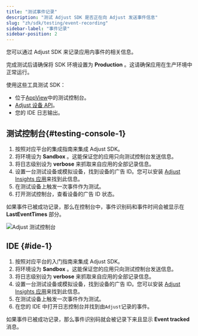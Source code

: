 ```yaml
---
title: "测试事件记录"
description: "测试 Adjust SDK 是否正在向 Adjust 发送事件信息"
slug: "zh/sdk/testing/event-recording"
sidebar-label: "事件记录"
sidebar-position: 2
---
```


您可以通过 Adjust SDK 来记录应用内事件的相关信息。

<Callout type="important">

完成测试后请确保将 SDK 环境设置为 **Production** 。这请确保应用在生产环境中正常运行。

</Callout>

使用这些工具测试 SDK：

-  位于[AppView](https://help.adjust.com/zh/article/testing-console)中的测试控制台。
-  [Adjust 设备 API](/zh/api/device-api/inspect)。
-  您的 IDE 日志输出。

## 测试控制台{#testing-console-1}

1. 按照对应平台的集成指南来集成 Adjust SDK。
2. 将环境设为 **Sandbox** 。这能保证您的应用只向测试控制台发送信息。
3. 将日志级别设为 **verbose** 来抓取来自应用的全部记录信息。
4. 设置一台测试设备或模拟设备，找到设备的广告 ID。您可以安装 [Adjust Insights 应用](https://apps.apple.com/us/app/adjust-insights/id1125517808)来找到此信息。
5. 在测试设备上触发一次事件作为测试。
6. 打开测试控制台，查看设备的广告 ID 状态。

如果事件已被成功记录，那么在控制台中，事件识别码和事件时间会被显示在 **LastEventTimes** 部分。

![Adjust 测试控制台](@images/sdk-testing/event/testing-console.png)

## IDE {#ide-1}

1. 按照对应平台的入门指南来集成 Adjust SDK。
2. 将环境设为 **Sandbox** 。这能保证您的应用只向测试控制台发送信息。
3. 将日志级别设为 **verbose** 来抓取来自应用的全部记录信息。
4. 设置一台测试设备或模拟设备，找到设备的广告 ID。您可以安装 [Adjust Insights 应用](https://apps.apple.com/us/app/adjust-insights/id1125517808)来找到此信息。
5. 在测试设备上触发一次事件作为测试。
6. 在您的 IDE 中打开日志控制台并找到由`Adjust`记录的事件。

如果事件已被成功记录，那么事件识别码就会被记录下来且显示 **Event tracked** 消息。

